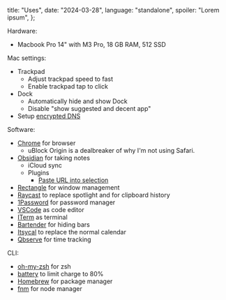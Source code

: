   title: "Uses",
  date: "2024-03-28",
  language: "standalone",
  spoiler: "Lorem ipsum",
};

Hardware:
- Macbook Pro 14" with M3 Pro, 18 GB RAM, 512 SSD


Mac settings:
- Trackpad
	- Adjust trackpad speed to fast
	- Enable trackpad tap to click
- Dock
	- Automatically hide and show Dock
	- Disable "show suggested and decent app"
- Setup [encrypted DNS](https://paulmillr.com/posts/encrypted-dns/)


Software:
- [Chrome](https://www.google.com/chrome/) for browser
	- uBlock Origin is a dealbreaker of why I'm not using Safari.
- [Obsidian](https://obsidian.md/) for taking notes
	- iCloud sync
	- Plugins
		- [Paste URL into selection](https://github.com/denolehov/obsidian-url-into-selection)
- [Rectangle](https://rectangleapp.com/) for window management
- [Raycast](https://www.raycast.com/) to replace spotlight and for clipboard history
- [1Password](https://1password.com/) for password manager
- [VSCode](https://code.visualstudio.com/) as code editor
- [ITerm](https://iterm2.com/) as terminal
- [Bartender](https://www.macbartender.com/) for hiding bars
- [Itsycal](https://www.mowglii.com/itsycal/) to replace the normal calendar
- [Qbserve](https://qotoqot.com/qbserve/) for time tracking

CLI:
- [oh-my-zsh](https://ohmyz.sh/) for zsh
- [battery](https://github.com/actuallymentor/battery) to limit charge to 80%
- [Homebrew](https://brew.sh/) for package manager
- [fnm](https://github.com/Schniz/fnm) for node manager


